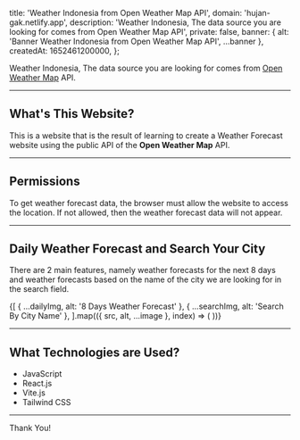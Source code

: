 

  title: 'Weather Indonesia from Open Weather Map API',
  domain: 'hujan-gak.netlify.app',
  description: 'Weather Indonesia, The data source you are looking for comes from Open Weather Map API',
  private: false,
  banner: { alt: 'Banner Weather Indonesia from Open Weather Map API', ...banner },
  createdAt: 1652461200000,
};

Weather Indonesia, The data source you are looking for comes from [Open Weather Map](https://openweathermap.org/api) API.

---

## What's This Website?

This is a website that is the result of learning to create a Weather Forecast website using the public API of the **Open Weather Map** API.

---

## Permissions

To get weather forecast data, the browser must allow the website to access the location. If not allowed, then the weather forecast data will not appear.

---

## Daily Weather Forecast and Search Your City

There are 2 main features, namely weather forecasts for the next 8 days and weather forecasts based on the name of the city we are looking for in the search field.

<div className="grid grid-cols-2 gap-4">
  {[
    { ...dailyImg, alt: '8 Days Weather Forecast' },
    { ...searchImg, alt: 'Search By City Name' },
  ].map(({ src, alt, ...image }, index) => (
    <Image.WithCaption key={index} src={src} alt={alt} className="my-0 aspect-auto" {...image} />
  ))}
</div>

---

## What Technologies are Used?

- JavaScript
- React.js
- Vite.js
- Tailwind CSS

---

Thank You!
